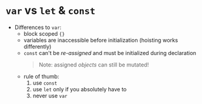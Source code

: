 # `var` vs `let` & `const`

- Differences to `var`:
  - block scoped `{}`
  - variables are inaccessible before initialization (hoisting works differently)
  - `const` can't be _re-assigned_ and must be initialized during declaration
    > Note: assigned _objects_ can still be mutated!
  - rule of thumb:
    1. use `const`
    2. use `let` only if you absolutely have to
    3. never use `var`
